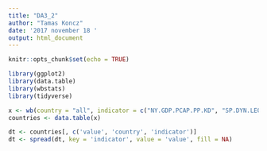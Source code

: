 ```yaml
---
title: "DA3_2"
author: "Tamas Koncz"
date: '2017 november 18 '
output: html_document
---
```


```r
knitr::opts_chunk$set(echo = TRUE)

library(ggplot2)
library(data.table)
library(wbstats)
library(tidyverse)

```


```r

x <- wb(country = "all", indicator = c("NY.GDP.PCAP.PP.KD", "SP.DYN.LE00.IN") , startdate = 2015, enddate = 2015)
countries <- data.table(x)

dt <- countries[, c('value', 'country', 'indicator')]
dt <- spread(dt, key = 'indicator', value = 'value', fill = NA) 


```
